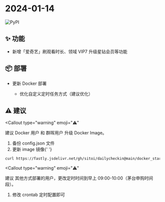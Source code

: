 
# 2024-01-14

![PyPI](https://img.shields.io/badge/Pypi-v24.1.14-brightgreen)

## ✨ 功能

- 新增「爱奇艺」刷观看时长、领域 VIP7 升级星钻会员等功能

## 📦 部署

- 更新 Docker 部署

  - 优化自定义定时任务方式（建议优化）

## ⚠️ 建议

<Callout
  type="warning"
  emoji="⚠️"
>
  建议 Docker 用户 和 群晖用户 升级 Docker Image。
</Callout>

1. 备份 config.json 文件
2. 更新 image 镜像{' '}

```bash copy
curl https://fastly.jsdelivr.net/gh/sitoi/dailycheckin@main/docker_start.sh | bash
```

<Callout
  type="warning"
  emoji="⚠️"
>
  建议 其他方式部署的用户，更改定时时间到早上 09:00-10:00（茅台申购时间段）。
</Callout>

1. 修改 crontab 定时配置即可
